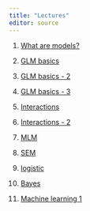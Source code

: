 ```yaml
---
title: "Lectures"
editor: source
---
```


1.  [What are models?](1-intro.qmd)

2.  [GLM basics](2-Basics.qmd)

3.  [GLM basics - 2](3-Basics.qmd)

4. [GLM basics - 3](4-Basics.qmd)

5. [Interactions](5-interact.qmd)

6. [Interactions - 2](6-interact.qmd)

7. [MLM](7-mlm.qmd)

8. [SEM](8-sem.pdf)

9. [logistic](9-logistic.qmd)

10. [Bayes](10-bayes.qmd)

11. [Machine learning 1](11-ml.qmd)

